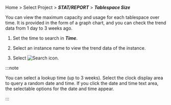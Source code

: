 Home > Select Project > **_STAT/REPORT_** > **_Tablespace Size_**

You can view the maximum capacity and usage for each tablespace over time. It is provided in the form of a graph chart, and you can check the trend data from 1 day to 3 weeks ago.

<ProdImg img='db-stat-table-space.png' desc='' />

1.  Set the time to search in **_Time_**.

2.  Select an instance name to view the trend data of the instance.

3.  Select ![Search icon](/img/ico-btn-search.png).

:::note

You can select a lookup time (up to 3 weeks). Select the clock display area to query a random date and time. If you click the date and time text area, the selectable options for the date and time appear.

:::
